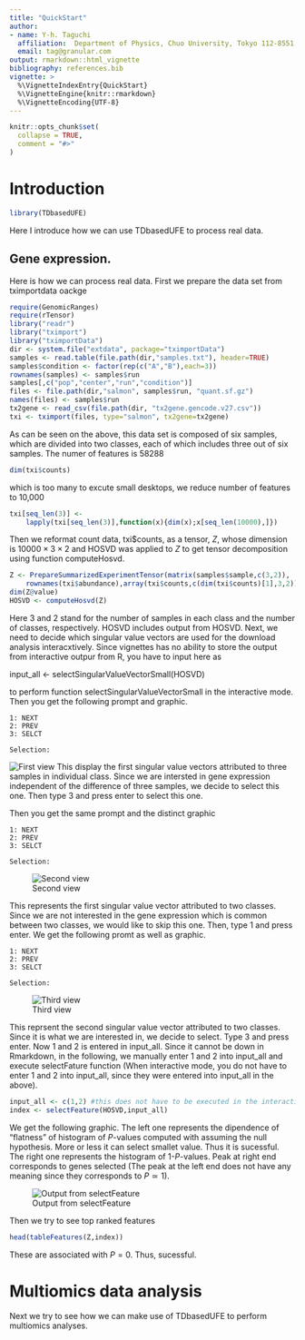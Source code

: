 ```yaml
---
title: "QuickStart"
author:
- name: Y-h. Taguchi
  affiliation:  Department of Physics, Chuo University, Tokyo 112-8551, Japan
  email: tag@granular.com
output: rmarkdown::html_vignette
bibliography: references.bib 
vignette: >
  %\VignetteIndexEntry{QuickStart}
  %\VignetteEngine{knitr::rmarkdown}
  %\VignetteEncoding{UTF-8}
---
```


```r
knitr::opts_chunk$set(
  collapse = TRUE,
  comment = "#>"
)
```

# Introduction

```r
library(TDbasedUFE)
```

Here I introduce how we can use TDbasedUFE to process real data.

## Gene expression.

Here is how we can process real data.
First we prepare the data set from tximportdata oackge
```r
require(GenomicRanges)
require(rTensor)
library("readr")
library("tximport")
library("tximportData")
dir <- system.file("extdata", package="tximportData")
samples <- read.table(file.path(dir,"samples.txt"), header=TRUE)
samples$condition <- factor(rep(c("A","B"),each=3))
rownames(samples) <- samples$run
samples[,c("pop","center","run","condition")]
files <- file.path(dir,"salmon", samples$run, "quant.sf.gz")
names(files) <- samples$run
tx2gene <- read_csv(file.path(dir, "tx2gene.gencode.v27.csv"))
txi <- tximport(files, type="salmon", tx2gene=tx2gene)
```

As can be seen on the above, this data set is composed of six samples, which are divided into two classes, each of which includes three out of six samples.
The numer of features is 58288
```r
dim(txi$counts)
```
which is too many to excute small desktops, we reduce number of features to 10,000
```r
txi[seq_len(3)] <-
    lapply(txi[seq_len(3)],function(x){dim(x);x[seq_len(10000),]})
```

Then we reformat count data, txi\$counts, as a tensor, $Z$, whose dimension is $10000 \times 3 \times 2$ and HOSVD was applied to $Z$ to get tensor decomposition using function computeHosvd.
```r
Z <- PrepareSummarizedExperimentTensor(matrix(samples$sample,c(3,2)),
    rownames(txi$abundance),array(txi$counts,c(dim(txi$counts)[1],3,2)))
dim(Z@value)
HOSVD <- computeHosvd(Z)
```
Here 3 and 2 stand for the number of samples in each class and the number of classes, respectively. HOSVD includes output from HOSVD.
Next, we need to decide which singular value vectors are used for the download analysis interacxtively. Since vignettes has no ability to store the output from 
interactive outpur from R, you have to input here as

input_all <- selectSingularValueVectorSmall(HOSVD)

to perform function selectSingularValueVectorSmall in the interactive mode. 
Then you get  the following prompt and graphic.
```
1: NEXT
2: PREV
3: SELCT

Selection: 
```
![First view](./fig4.jpg)
This display the first singular value vectors attributed to three samples in
individual class. Since we are intersted in gene expression independent of the difference of three samples, we decide to select this one. Then type 3 and press enter to select this one.

Then you get the same prompt and the distinct graphic
```
1: NEXT
2: PREV
3: SELCT

Selection: 
```
![Second view](./fig5.jpg)

This represents the first singular value vector attributed to two classes. 
Since we are not interested in the gene expression which is common between two
classes, we would like to skip this one. Then, type 1 and press enter.
We get the following promt as well as graphic.


```
1: NEXT
2: PREV
3: SELCT

Selection: 
```
![Third view](./fig6.jpg)

This reprsent the second singular value vector attributed to two classes. Since it is what we are interested in, we decide to select. Type 3 and press enter.
Now 1 and 2 is entered in input_all. Since it cannot be down in Rmarkdown, in the 
following, we manually enter 1 and 2 into input_all and execute selectFature 
function (When interactive mode, you do not have to enter 1 and 2 into input_all,
since they were entered into input_all in the above). 

```r
input_all <- c(1,2) #this does not have to be executed in the interactive mode.
index <- selectFeature(HOSVD,input_all)
```

We get the following graphic.
The left one represents the dipendence of "flatness" of histogram of $P$-values 
computed with assuming the null hypothesis.  More or less it can select smallet value.
Thus it is sucessful.
The right one represents the histogram of 1-$P$-values. Peak at right end corresponds to genes selected (The peak at the left end does not have any meaning since they corresponds to $P \simeq 1$). 

![Output from selectFeature](./fig7.jpg)

Then we try to see top ranked features

```r
head(tableFeatures(Z,index))
```

These are associated with $P=0$. Thus, sucessful.

# Multiomics data analysis

Next we try to see how we can make use of TDbasedUFE to perform multiomics analyses.



